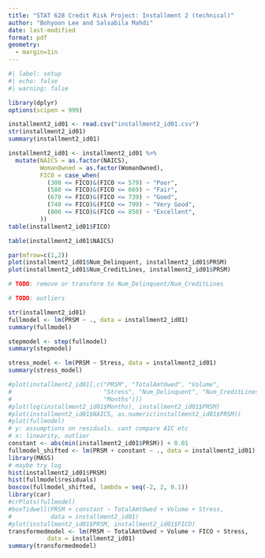 ```yaml
---
title: "STAT 628 Credit Risk Project: Installment 2 (technical)"
author: "Bohyoon Lee and Salsabila Mahdi"
date: last-modified
format: pdf
geometry:
  - margin=1in
---
```


```r
#| label: setup
#| echo: false
#| warning: false

library(dplyr)
options(scipen = 999)
```

```r
installment2_id01 <- read.csv("installment2_id01.csv")
str(installment2_id01)
summary(installment2_id01)

installment2_id01 <- installment2_id01 %>%
  mutate(NAICS = as.factor(NAICS),
         WomanOwned = as.factor(WomanOwned),
         FICO = case_when(
           (300 <= FICO)&(FICO <= 579) ~ "Poor",
           (580 <= FICO)&(FICO <= 669) ~ "Fair",
           (670 <= FICO)&(FICO <= 739) ~ "Good",
           (740 <= FICO)&(FICO <= 799) ~ "Very Good",
           (800 <= FICO)&(FICO <= 850) ~ "Excellent",
         ))
table(installment2_id01$FICO)

table(installment2_id01$NAICS)

par(mfrow=c(1,2))
plot(installment2_id01$Num_Delinquent, installment2_id01$PRSM)
plot(installment2_id01$Num_CreditLines, installment2_id01$PRSM)

# TODO: remove or transform to Num_Delinquent/Num_CreditLines
```


```r
# TODO: outliers
```

```r
str(installment2_id01)
fullmodel <- lm(PRSM ~ ., data = installment2_id01)
summary(fullmodel)

stepmodel <- step(fullmodel)
summary(stepmodel)

stress_model <- lm(PRSM ~ Stress, data = installment2_id01)
summary(stress_model)
```

```r
#plot(installment2_id01[,c("PRSM", "TotalAmtOwed", "Volume",
#                          "Stress", "Num_Delinquent", "Num_CreditLines",
#                          "Months")])
#plot(log(installment2_id01$Months), installment2_id01$PRSM)
#plot(installment2_id01$NAICS, as.numeric(installment2_id01$PRSM))
#plot(fullmodel)
# y: assumptions on residuals. cant compare AIC etc
# x: linearity, outlier
constant <- abs(min(installment2_id01$PRSM)) + 0.01
fullmodel_shifted <- lm(PRSM + constant ~ ., data = installment2_id01)
library(MASS)
# maybe try log
hist(installment2_id01$PRSM)
hist(fullmodel$residuals)
boxcox(fullmodel_shifted, lambda = seq(-2, 2, 0.1))
library(car)
#crPlots(fullmodel)
#boxTidwell(PRSM + constant ~ TotalAmtOwed + Volume + Stress,
#           data = installment2_id01)
#plot(installment2_id01$PRSM, installment2_id01$FICO)
transformedmodel <- lm(PRSM ~ TotalAmtOwed + Volume + FICO + Stress,
           data = installment2_id01)
summary(transformedmodel)
```

